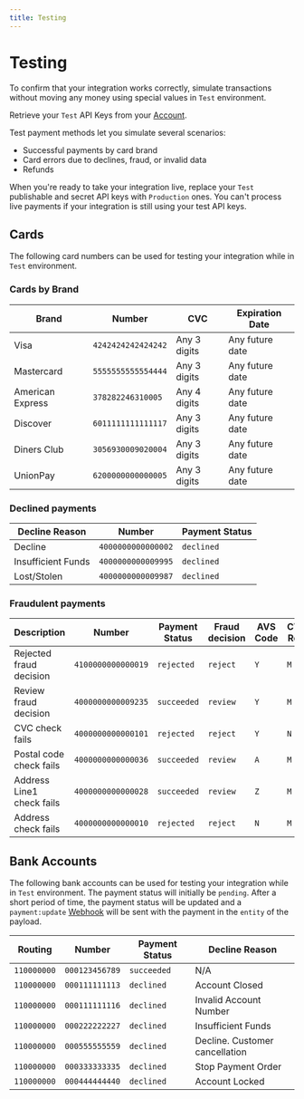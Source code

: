 ```yaml
---
title: Testing
---
```


# Testing

To confirm that your integration works correctly, simulate transactions without moving any money using special values in `Test` environment.

Retrieve your `Test` API Keys from your [Account](https://portal.publicsquare.com/developers/api-keys).

Test payment methods let you simulate several scenarios:

* Successful payments by card brand
* Card errors due to declines, fraud, or invalid data
* Refunds

When you're ready to take your integration live, replace your `Test` publishable and secret API keys with `Production` ones. You can't process live payments if your integration is still using your test API keys.

## Cards

The following card numbers can be used for testing your integration while in `Test` environment.

### Cards by Brand

| Brand            | Number             | CVC          | Expiration Date |
|------------------|--------------------|--------------|-----------------|
| Visa             | `4242424242424242` | Any 3 digits | Any future date |
| Mastercard       | `5555555555554444` | Any 3 digits | Any future date |
| American Express | `378282246310005`  | Any 4 digits | Any future date |
| Discover         | `6011111111111117` | Any 3 digits | Any future date |
| Diners Club      | `3056930009020004` | Any 3 digits | Any future date |
| UnionPay         | `6200000000000005` | Any 3 digits | Any future date |


### Declined payments

| Decline Reason     | Number             | Payment Status |
|--------------------|--------------------|----------------|
| Decline            | `4000000000000002` | `declined`     |
| Insufficient Funds | `4000000000009995` | `declined`     |
| Lost/Stolen        | `4000000000009987` | `declined`     |


### Fraudulent payments

| Description               | Number             | Payment Status | Fraud decision | AVS Code | CVV2 Reply |
|---------------------------|--------------------|----------------|----------------|----------|------------|
| Rejected fraud decision   | `4100000000000019` | `rejected`     | `reject`       | `Y`      | `M`        |
| Review fraud decision     | `4000000000009235` | `succeeded`    | `review`       | `Y`      | `M`        |
| CVC check fails           | `4000000000000101` | `rejected`     | `reject`       | `Y`      | `N`        |
| Postal code check fails   | `4000000000000036` | `succeeded`    | `review`       | `A`      | `M`        |
| Address Line1 check fails | `4000000000000028` | `succeeded`    | `review`       | `Z`      | `M`        |
| Address check fails       | `4000000000000010` | `rejected`     | `reject`       | `N`      | `M`        |


## Bank Accounts

The following bank accounts can be used for testing your integration while in `Test` environment. The payment status will initially be `pending`. After a short period of time, the payment status will be updated and
a `payment:update` [Webhook](/concepts/webhooks) will be sent with the payment in the `entity` of the payload.

| Routing     | Number         | Payment Status | Decline Reason                 |
|-------------|----------------|----------------|--------------------------------|
| `110000000` | `000123456789` | `succeeded`    | N/A                            |
| `110000000` | `000111111113` | `declined`     | Account Closed                 |
| `110000000` | `000111111116` | `declined`     | Invalid Account Number         |
| `110000000` | `000222222227` | `declined`     | Insufficient Funds             |
| `110000000` | `000555555559` | `declined`     | Decline. Customer cancellation |
| `110000000` | `000333333335` | `declined`     | Stop Payment Order             |
| `110000000` | `000444444440` | `declined`     | Account Locked                 |
